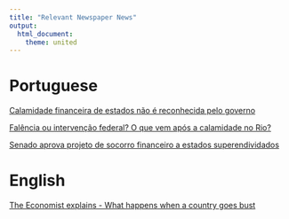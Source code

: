 ```yaml
---
title: "Relevant Newspaper News"
output:
  html_document:
    theme: united
---
```

# Portuguese

[Calamidade financeira de estados não é reconhecida pelo governo](http://g1.globo.com/bom-dia-brasil/noticia/2016/12/calamidade-financeira-de-estados-nao-e-reconhecida-pelo-governo.html)

[Falência ou intervenção federal? O que vem após a calamidade no Rio?](https://noticias.uol.com.br/cotidiano/ultimas-noticias/2016/09/14/falencia-ou-intervencao-federal-o-que-vem-apos-a-calamidade-no-rio.htm)

[Senado aprova projeto de socorro financeiro a estados superendividados](http://www12.senado.leg.br/noticias/materias/2017/05/17/senado-aprova-projeto-de-socorro-financeiro-a-estados-superendividados)


# English

[The Economist explains - What happens when a country goes bust](https://www.economist.com/blogs/economist-explains/2014/11/economist-explains-20)